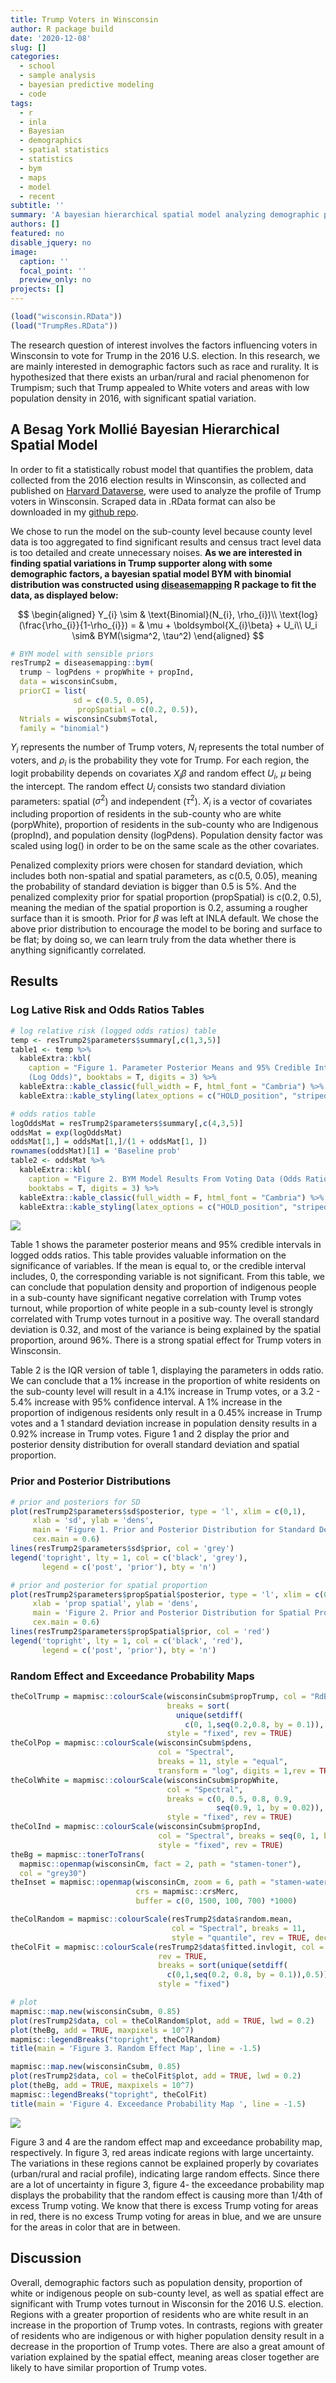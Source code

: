 ```yaml
---
title: Trump Voters in Winsconsin
author: R package build
date: '2020-12-08'
slug: []
categories:
  - school
  - sample analysis
  - bayesian predictive modeling
  - code
tags:
  - r
  - inla
  - Bayesian
  - demographics
  - spatial statistics
  - statistics
  - bym
  - maps
  - model
  - recent
subtitle: ''
summary: 'A bayesian hierarchical spatial model analyzing demographic profile of 2016 Trump voters in Winsconsin using diseasemapping::bym in R.'
authors: []
featured: no
disable_jquery: no
image:
  caption: ''
  focal_point: ''
  preview_only: no
projects: []
---
```

```r
(load("wisconsin.RData"))
(load("TrumpRes.RData"))
```

The research question of interest involves the factors influencing voters in Winsconsin to vote for Trump in the 2016 U.S. election. In this research, we are mainly interested in demographic factors such as race and rurality.
It is hypothesized that there exists an urban/rural and racial phenomenon for Trumpism; such that Trump appealed to White voters and areas with low population density in 2016, with significant spatial variation.  

## A Besag York Mollié Bayesian Hierarchical Spatial Model  

In order to fit a statistically robust model that quantifies the problem, data collected from the 2016 election results in Winsconsin, as collected and published on [Harvard Dataverse](https://dataverse.harvard.edu), were used to analyze the profile of Trump voters in Winsconsin. Scraped data in .RData format can also be downloaded in my  [github repo](https://github.com/mamaggie/maggiema.rbind.io/blob/main/content/project/TrumpVotersWinsconsin/wisconsin.rdata).  

We chose to run the model on the sub-county level because county level data is too aggregated to find significant results and census tract level data is too detailed and create unnecessary noises.
**As we are interested in finding spatial variations in Trump supporter along with some demographic factors, a bayesian spatial model BYM with binomial distribution was constructed using [diseasemapping](http://diseasemapping.r-forge.r-project.org) R package to fit the data, as displayed below:**    

$$
\begin{aligned}
Y_{i} \sim & \text{Binomial}(N_{i}, \rho_{i})\\
\text{log}(\frac{\rho_{i}}{1-\rho_{i}}) = & \mu + \boldsymbol{X_{i}\beta} + U_i\\
U_i \sim& BYM(\sigma^2, \tau^2)
\end{aligned}
$$

```r
# BYM model with sensible priors
resTrump2 = diseasemapping::bym(
  trump ~ logPdens + propWhite + propInd,
  data = wisconsinCsubm,
  priorCI = list(
              sd = c(0.5, 0.05),
               propSpatial = c(0.2, 0.5)),
  Ntrials = wisconsinCsubm$Total,
  family = "binomial")
```


$Y_i$ represents the number of Trump voters, $N_i$ represents the total number of voters, and $\rho_i$ is the probability they vote for Trump. For each region, the logit probability depends on covariates $X_i\beta$ and random effect $U_i$, $\mu$ being the intercept. The random effect $U_i$ consists two standard diviation parameters: spatial ($\sigma^2$) and independent ($\tau^2$). $X_i$ is a vector of covariates including proportion of residents in the sub-county who are white (porpWhite), proportion of residents in the sub-county who are Indigenous (propInd), and population density (logPdens). Population density factor was scaled using log() in order to be on the same scale as the other covariates.  

Penalized complexity priors were chosen for standard deviation, which includes both non-spatial and spatial parameters, as c(0.5, 0.05), meaning the probability of standard deviation is bigger than 0.5 is 5%. And the penalized complexity prior for spatial proportion (propSpatial) is c(0.2, 0.5), meaning the median of the spatial proportion is 0.2, assuming a rougher surface than it is smooth. Prior for $\beta$ was left at INLA default. We chose the above prior distribution to encourage the model to be boring and surface to be flat; by doing so, we can learn truly from the data whether there is anything significantly correlated.  

## Results  

### Log Lative Risk and Odds Ratios Tables  

```r
# log relative risk (logged odds ratios) table
temp <- resTrump2$parameters$summary[,c(1,3,5)]
table1 <- temp %>%
  kableExtra::kbl(
    caption = "Figure 1. Parameter Posterior Means and 95% Credible Intervals
    (Log Odds)", booktabs = T, digits = 3) %>%
  kableExtra::kable_classic(full_width = F, html_font = "Cambria") %>%
  kableExtra::kable_styling(latex_options = c("HOLD_position", "striped"))

# odds ratios table
logOddsMat = resTrump2$parameters$summary[,c(4,3,5)]
oddsMat = exp(logOddsMat)
oddsMat[1,] = oddsMat[1,]/(1 + oddsMat[1, ])
rownames(oddsMat)[1] = 'Baseline prob'
table2 <- oddsMat %>%
  kableExtra::kbl(
    caption = "Figure 2. BYM Model Results From Voting Data (Odds Ratio)",
    booktabs = T, digits = 3) %>%
  kableExtra::kable_classic(full_width = F, html_font = "Cambria") %>%
  kableExtra::kable_styling(latex_options = c("HOLD_position", "striped"))
```

![](https://raw.githubusercontent.com/mamaggie/maggiema.rbind.io/main/content/project/TrumpVotersWinsconsin/tables.jpg)

Table 1 shows the parameter posterior means and 95% credible intervals in logged odds ratios. This table provides valuable information on the significance of variables. If the mean is equal to, or the credible interval includes, 0, the corresponding variable is not significant. From this table, we can conclude that population density and proportion of indigenous people in a sub-county have significant negative correlation with Trump votes turnout, while proportion of white people in a sub-county level is strongly correlated with Trump votes turnout in a positive way. The overall standard deviation is 0.32, and most of the variance is being explained by the spatial proportion, around 96%. There is a strong spatial effect for Trump voters in Winsconsin.  

Table 2 is the IQR version of table 1, displaying the parameters in odds ratio. We can conclude that a 1% increase in the proportion of white residents on the sub-county level will result in a 4.1% increase in Trump votes, or a 3.2 - 5.4% increase with 95% confidence interval. A 1% increase in the proportion of indigenous residents only result in a 0.45% increase in Trump votes and a 1 standard deviation increase in population density results in a 0.92% increase in Trump votes. Figure 1 and 2 display the prior and posterior density distribution for overall standard deviation and spatial proportion.  

### Prior and Posterior Distributions  

```r
# prior and posteriors for SD
plot(resTrump2$parameters$sd$posterior, type = 'l', xlim = c(0,1),
     xlab = 'sd', ylab = 'dens',
     main = 'Figure 1. Prior and Posterior Distribution for Standard Deviation',
     cex.main = 0.6)
lines(resTrump2$parameters$sd$prior, col = 'grey')
legend('topright', lty = 1, col = c('black', 'grey'),
       legend = c('post', 'prior'), bty = 'n')

# prior and posterior for spatial proportion
plot(resTrump2$parameters$propSpatial$posterior, type = 'l', xlim = c(0,2.5),
     xlab = 'prop spatial', ylab = 'dens',
     main = 'Figure 2. Prior and Posterior Distribution for Spatial Proportion',
     cex.main = 0.6)
lines(resTrump2$parameters$propSpatial$prior, col = 'red')
legend('topright', lty = 1, col = c('black', 'red'),
       legend = c('post', 'prior'), bty = 'n')
```


### Random Effect and Exceedance Probability Maps  

```r
theColTrump = mapmisc::colourScale(wisconsinCsubm$propTrump, col = "RdBu",
                                   breaks = sort(
                                     unique(setdiff(
                                       c(0, 1,seq(0.2,0.8, by = 0.1)), 0.5))),
                                   style = "fixed", rev = TRUE)
theColPop = mapmisc::colourScale(wisconsinCsubm$pdens,
                                 col = "Spectral",
                                 breaks = 11, style = "equal",
                                 transform = "log", digits = 1,rev = TRUE)
theColWhite = mapmisc::colourScale(wisconsinCsubm$propWhite,
                                   col = "Spectral",
                                   breaks = c(0, 0.5, 0.8, 0.9,
                                              seq(0.9, 1, by = 0.02)),
                                   style = "fixed", rev = TRUE)
theColInd = mapmisc::colourScale(wisconsinCsubm$propInd,
                                 col = "Spectral", breaks = seq(0, 1, by = 0.1),
                                 style = "fixed", rev = TRUE)
theBg = mapmisc::tonerToTrans(
  mapmisc::openmap(wisconsinCm, fact = 2, path = "stamen-toner"),
  col = "grey30")
theInset = mapmisc::openmap(wisconsinCm, zoom = 6, path = "stamen-watercolor",
                            crs = mapmisc::crsMerc,
                            buffer = c(0, 1500, 100, 700) *1000)

theColRandom = mapmisc::colourScale(resTrump2$data$random.mean,
                                    col = "Spectral", breaks = 11,
                                    style = "quantile", rev = TRUE, dec = 1)
theColFit = mapmisc::colourScale(resTrump2$data$fitted.invlogit, col = "RdBu",
                                 rev = TRUE,
                                 breaks = sort(unique(setdiff(
                                   c(0,1,seq(0.2, 0.8, by = 0.1)),0.5))),
                                 style = "fixed")

# plot
mapmisc::map.new(wisconsinCsubm, 0.85)
plot(resTrump2$data, col = theColRandom$plot, add = TRUE, lwd = 0.2)
plot(theBg, add = TRUE, maxpixels = 10^7)
mapmisc::legendBreaks("topright", theColRandom)
title(main = 'Figure 3. Random Effect Map', line = -1.5)

mapmisc::map.new(wisconsinCsubm, 0.85)
plot(resTrump2$data, col = theColFit$plot, add = TRUE, lwd = 0.2)
plot(theBg, add = TRUE, maxpixels = 10^7)
mapmisc::legendBreaks("topright", theColFit)
title(main = 'Figure 4. Exceedance Probability Map ', line = -1.5)

```

![](https://raw.githubusercontent.com/mamaggie/maggiema.rbind.io/main/content/project/TrumpVotersWinsconsin/maps.jpg)  

Figure 3 and 4 are the random effect map and exceedance probability map, respectively. In figure 3, red areas indicate regions with large uncertainty. The variations in these regions cannot be explained properly by covariates (urban/rural and racial profile), indicating large random effects. Since there are a lot of uncertainty in figure 3, figure 4- the exceedance probability map displays the probability that the random effect is causing more than 1/4th of excess Trump voting. We know that there is excess Trump voting for areas in red, there is no excess Trump voting for areas in blue, and we are unsure for the areas in color that are in between.  

## Discussion  
Overall, demographic factors such as population density, proportion of white or indigenous people on sub-county level, as well as spatial effect are significant with Trump votes turnout in Wisconsin for the 2016 U.S. election. Regions with a greater proportion of residents who are white result in an increase in the proportion of Trump votes. In contrasts, regions with greater of residents who are indigenous or with higher population density result in a decrease in the proportion of Trump votes. There are also a great amount of variation explained by the spatial effect, meaning areas closer together are likely to have similar proportion of Trump votes.  
